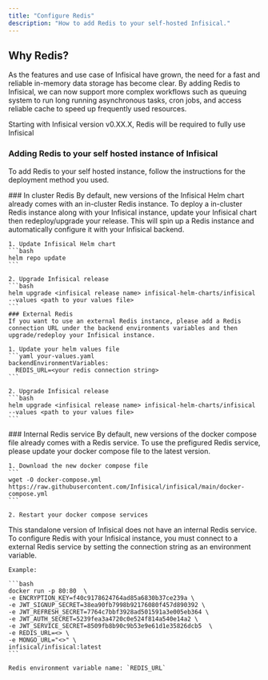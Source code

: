 ```yaml
---
title: "Configure Redis"
description: "How to add Redis to your self-hosted Infisical."
---
```


## Why Redis?
As the features and use case of Infisical have grown, the need for a fast and reliable in-memory data storage has become clear. 
By adding Redis to Infisical, we can now support more complex workflows such as queuing system to run long running asynchronous tasks, cron jobs, and access reliable cache to speed up frequently used resources. 

<Info>
  Starting with Infisical version v0.XX.X, Redis will be required to fully use Infisical
</Info>

### Adding Redis to your self hosted instance of Infisical
To add Redis to your self hosted instance, follow the instructions for the deployment method you used.

<Tabs>
  <Tab title="Kubernetes Helm chart">
    ### In cluster Redis
    By default, new versions of the Infisical Helm chart already comes with an in-cluster Redis instance. To deploy a in-cluster Redis instance along with your Infisical instance, update your Infisical chart then redeploy/upgrade your release. 
    This will spin up a Redis instance and automatically configure it with your Infisical backend. 

    1. Update Infisical Helm chart 
    ```bash
    helm repo update
    ```

    2. Upgrade Infisical release
    ```bash
    helm upgrade <infisical release name> infisical-helm-charts/infisical  --values <path to your values file>
    ```
    ### External Redis 
    If you want to use an external Redis instance, please add a Redis connection URL under the backend environments variables and then upgrade/redeploy your Infisical instance.

    1. Update your helm values file 
    ```yaml your-values.yaml
    backendEnvironmentVariables:
      REDIS_URL=<your redis connection string>
    ```

    2. Upgrade Infisical release
    ```bash
    helm upgrade <infisical release name> infisical-helm-charts/infisical  --values <path to your values file>
    ``` 
  </Tab>
  <Tab title="Docker compose">
    ### Internal Redis service
    By default, new versions of the docker compose file already comes with a Redis service. To use the prefigured Redis service, please update your docker compose file to the latest version.

    1. Download the new docker compose file
    ```
    wget -O docker-compose.yml https://raw.githubusercontent.com/Infisical/infisical/main/docker-compose.yml
    ```

    2. Restart your docker compose services 
  </Tab>
  <Tab title="Standalone Docker image">
    This standalone version of Infisical does not have an internal Redis service. To configure Redis with your Infisical instance, you must connect to a external Redis service by setting the connection string as an environment variable.

    Example: 

    ```bash 
    docker run -p 80:80  \
    -e ENCRYPTION_KEY=f40c9178624764ad85a6830b37ce239a \
    -e JWT_SIGNUP_SECRET=38ea90fb7998b92176080f457d890392 \
    -e JWT_REFRESH_SECRET=7764c7bbf3928ad501591a3e005eb364 \
    -e JWT_AUTH_SECRET=5239fea3a4720c0e524f814a540e14a2 \
    -e JWT_SERVICE_SECRET=8509fb8b90c9b53e9e61d1e35826dcb5  \
    -e REDIS_URL=<> \
    -e MONGO_URL="<>" \
    infisical/infisical:latest
    ```

    Redis environment variable name: `REDIS_URL`
  </Tab>
</Tabs>